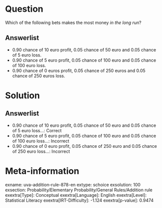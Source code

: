 Question
========

Which of the following bets makes the most money *in the long run*?

Answerlist
----------

* 0.90 chance of 10 euro profit, 0.05 chance of 50 euro and 0.05 chance of 5 euro loss.
* 0.90 chance of 5 euro profit, 0.05 chance of 100 euro and 0.05 chance of 100 euro loss.
* 0.90 chance of 0 euros profit, 0.05 chance of 250 euros and 0.05 chance of 250 euros loss.

Solution
========

Answerlist
----------

* 0.90 chance of 10 euro profit, 0.05 chance of 50 euro and 0.05 chance of 5 euro loss...: Correct
* 0.90 chance of 5 euro profit, 0.05 chance of 100 euro and 0.05 chance of 100 euro loss...: Incorrect
* 0.90 chance of 0 euro profit, 0.05 chance of 250 euro and 0.05 chance of 250 euro loss...: Incorrect

Meta-information
================
exname: uva-addition-rule-878-en
extype: schoice
exsolution: 100
exsection: Probability/Elementary Probability/General Rules/Addition rule
exextra[Type]: Conceptual
exextra[Language]: English
exextra[Level]: Statistical Literacy
exextra[IRT-Difficulty]: -1.124
exextra[p-value]: 0.9474
